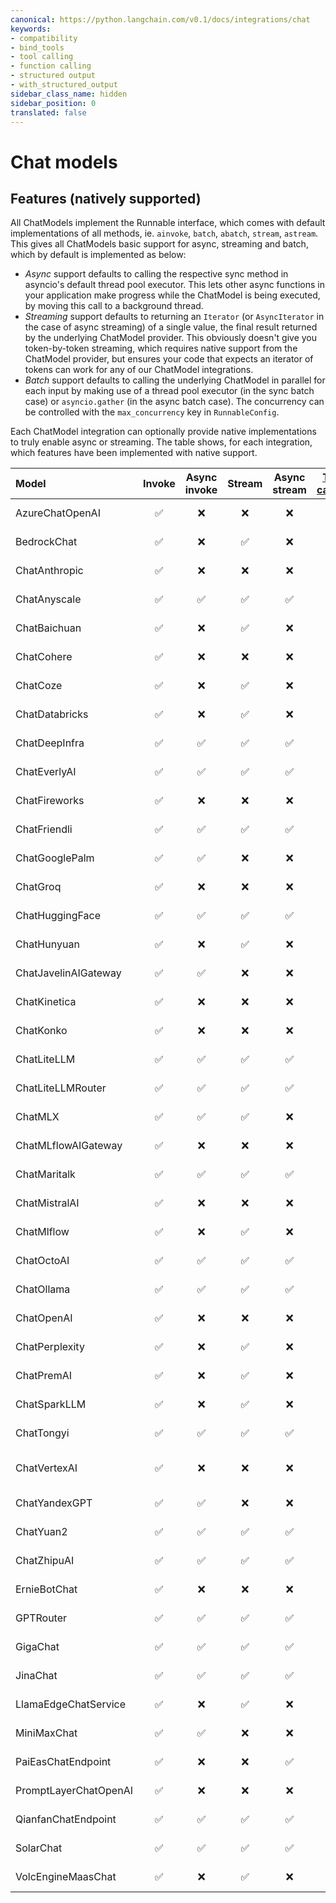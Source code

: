 ```yaml
---
canonical: https://python.langchain.com/v0.1/docs/integrations/chat
keywords:
- compatibility
- bind_tools
- tool calling
- function calling
- structured output
- with_structured_output
sidebar_class_name: hidden
sidebar_position: 0
translated: false
---
```


# Chat models

## Features (natively supported)

All ChatModels implement the Runnable interface, which comes with default implementations of all methods, ie. `ainvoke`, `batch`, `abatch`, `stream`, `astream`. This gives all ChatModels basic support for async, streaming and batch, which by default is implemented as below:
- *Async* support defaults to calling the respective sync method in asyncio's default thread pool executor. This lets other async functions in your application make progress while the ChatModel is being executed, by moving this call to a background thread.
- *Streaming* support defaults to returning an `Iterator` (or `AsyncIterator` in the case of async streaming) of a single value, the final result returned by the underlying ChatModel provider. This obviously doesn't give you token-by-token streaming, which requires native support from the ChatModel provider, but ensures your code that expects an iterator of tokens can work for any of our ChatModel integrations.
- *Batch* support defaults to calling the underlying ChatModel in parallel for each input by making use of a thread pool executor (in the sync batch case) or `asyncio.gather` (in the async batch case). The concurrency can be controlled with the `max_concurrency` key in `RunnableConfig`.

Each ChatModel integration can optionally provide native implementations to truly enable async or streaming.
The table shows, for each integration, which features have been implemented with native support.

Model|Invoke|Async invoke|Stream|Async stream|[Tool calling](/docs/modules/model_io/chat/function_calling/)|[Structured output](/docs/modules/model_io/chat/structured_output/)|Python Package
:-|:-:|:-:|:-:|:-:|:-:|:-:|:-:
AzureChatOpenAI|✅|❌|❌|❌|✅|✅|langchain-openai
BedrockChat|✅|❌|✅|❌|❌|❌|langchain-community
ChatAnthropic|✅|❌|❌|❌|✅|✅|langchain-anthropic
ChatAnyscale|✅|✅|✅|✅|❌|❌|langchain-community
ChatBaichuan|✅|❌|✅|❌|❌|❌|langchain-community
ChatCohere|✅|❌|❌|❌|✅|✅|langchain-cohere
ChatCoze|✅|❌|✅|❌|❌|❌|langchain-community
ChatDatabricks|✅|❌|✅|❌|❌|❌|langchain-community
ChatDeepInfra|✅|✅|✅|✅|❌|❌|langchain-community
ChatEverlyAI|✅|✅|✅|✅|❌|❌|langchain-community
ChatFireworks|✅|❌|❌|❌|✅|✅|langchain-fireworks
ChatFriendli|✅|✅|✅|✅|❌|❌|langchain-community
ChatGooglePalm|✅|✅|❌|❌|❌|❌|langchain-community
ChatGroq|✅|❌|❌|❌|✅|✅|langchain-groq
ChatHuggingFace|✅|✅|✅|✅|❌|❌|langchain-community
ChatHunyuan|✅|❌|✅|❌|❌|❌|langchain-community
ChatJavelinAIGateway|✅|✅|❌|❌|❌|❌|langchain-community
ChatKinetica|✅|❌|❌|❌|❌|❌|langchain-community
ChatKonko|✅|❌|❌|❌|❌|❌|langchain-community
ChatLiteLLM|✅|✅|✅|✅|❌|❌|langchain-community
ChatLiteLLMRouter|✅|✅|✅|✅|❌|❌|langchain-community
ChatMLX|✅|✅|✅|❌|❌|❌|langchain-community
ChatMLflowAIGateway|✅|❌|❌|❌|❌|❌|langchain-community
ChatMaritalk|✅|✅|✅|✅|❌|❌|langchain-community
ChatMistralAI|✅|❌|❌|❌|✅|✅|langchain-mistralai
ChatMlflow|✅|❌|✅|❌|❌|❌|langchain-community
ChatOctoAI|✅|✅|✅|✅|❌|❌|langchain-community
ChatOllama|✅|✅|✅|✅|❌|❌|langchain-community
ChatOpenAI|✅|❌|❌|❌|✅|✅|langchain-openai
ChatPerplexity|✅|❌|✅|❌|❌|❌|langchain-community
ChatPremAI|✅|❌|✅|❌|❌|❌|langchain-community
ChatSparkLLM|✅|❌|✅|❌|❌|❌|langchain-community
ChatTongyi|✅|✅|✅|✅|❌|❌|langchain-community
ChatVertexAI|✅|❌|❌|❌|✅|✅|langchain-google-vertexai
ChatYandexGPT|✅|✅|❌|❌|❌|❌|langchain-community
ChatYuan2|✅|✅|✅|✅|❌|❌|langchain-community
ChatZhipuAI|✅|✅|✅|✅|❌|❌|langchain-community
ErnieBotChat|✅|❌|❌|❌|❌|❌|langchain-community
GPTRouter|✅|✅|✅|✅|❌|❌|langchain-community
GigaChat|✅|✅|✅|✅|❌|❌|langchain-community
JinaChat|✅|✅|✅|✅|❌|❌|langchain-community
LlamaEdgeChatService|✅|❌|✅|❌|❌|❌|langchain-community
MiniMaxChat|✅|✅|❌|❌|❌|❌|langchain-community
PaiEasChatEndpoint|✅|❌|❌|✅|❌|❌|langchain-community
PromptLayerChatOpenAI|✅|❌|❌|❌|❌|❌|langchain-community
QianfanChatEndpoint|✅|✅|✅|✅|❌|❌|langchain-community
SolarChat|✅|✅|✅|✅|❌|❌|langchain-community
VolcEngineMaasChat|✅|❌|✅|❌|❌|❌|langchain-community